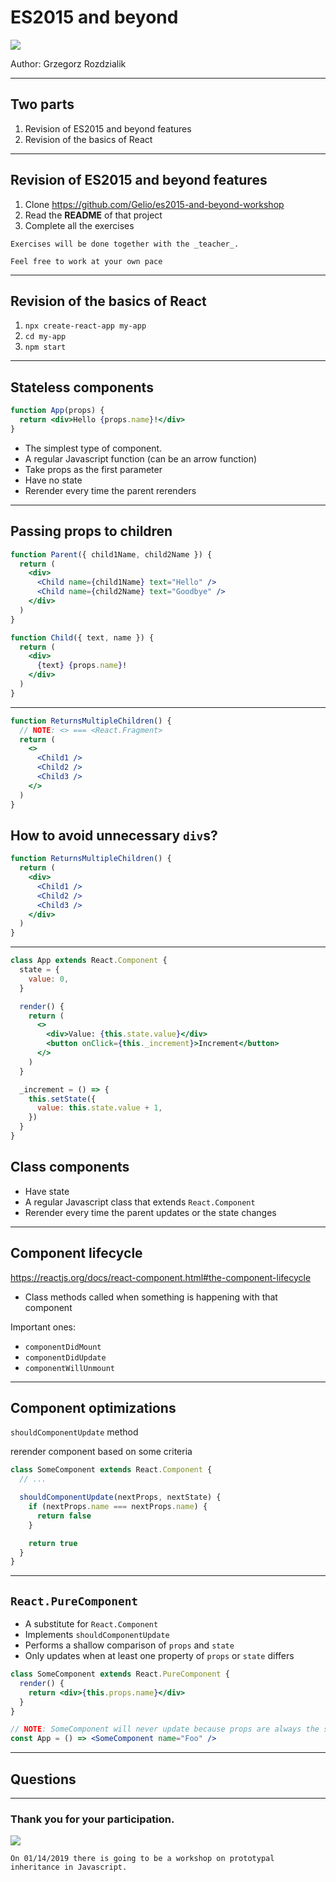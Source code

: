 

<Head>
  <title>ES2015 and beyond</title>
</Head>

# ES2015 and beyond

<ImageWithLabel label="Jak żyć na froncie?">
  <img src="./static/logo-jak-zyc-na-froncie.png" />
</ImageWithLabel>

Author: Grzegorz Rozdzialik

---

## Two parts

1. Revision of ES2015 and beyond features
2. Revision of the basics of React

---

## Revision of ES2015 and beyond features

1. Clone
   https://github.com/Gelio/es2015-and-beyond-workshop
2. Read the **README** of that project
3. Complete all the exercises

```notes
Exercises will be done together with the _teacher_.

Feel free to work at your own pace
```

---

## Revision of the basics of React

1. `npx create-react-app my-app`
2. `cd my-app`
3. `npm start`

---

## Stateless components

```jsx
function App(props) {
  return <div>Hello {props.name}!</div>
}
```

- The simplest type of component.
- A regular Javascript function (can be an arrow function)
- Take props as the first parameter
- Have no state
- Rerender every time the parent rerenders

---

## Passing props to children

```jsx
function Parent({ child1Name, child2Name }) {
  return (
    <div>
      <Child name={child1Name} text="Hello" />
      <Child name={child2Name} text="Goodbye" />
    </div>
  )
}

function Child({ text, name }) {
  return (
    <div>
      {text} {props.name}!
    </div>
  )
}
```

---


```jsx
function ReturnsMultipleChildren() {
  // NOTE: <> === <React.Fragment>
  return (
    <>
      <Child1 />
      <Child2 />
      <Child3 />
    </>
  )
}
```

## How to avoid unnecessary `div`s?

```jsx
function ReturnsMultipleChildren() {
  return (
    <div>
      <Child1 />
      <Child2 />
      <Child3 />
    </div>
  )
}
```

---


```jsx
class App extends React.Component {
  state = {
    value: 0,
  }

  render() {
    return (
      <>
        <div>Value: {this.state.value}</div>
        <button onClick={this._increment}>Increment</button>
      </>
    )
  }

  _increment = () => {
    this.setState({
      value: this.state.value + 1,
    })
  }
}
```

## Class components

- Have state
- A regular Javascript class that extends `React.Component`
- Rerender every time the parent updates or the state changes

---

## Component lifecycle

https://reactjs.org/docs/react-component.html#the-component-lifecycle

- Class methods called when something is happening with that component

Important ones:

- `componentDidMount`
- `componentDidUpdate`
- `componentWillUnmount`

---

## Component optimizations

`shouldComponentUpdate` method

rerender component based on some criteria

```jsx
class SomeComponent extends React.Component {
  // ...

  shouldComponentUpdate(nextProps, nextState) {
    if (nextProps.name === nextProps.name) {
      return false
    }

    return true
  }
}
```

---

## `React.PureComponent`

- A substitute for `React.Component`
- Implements `shouldComponentUpdate`
- Performs a shallow comparison of `props` and `state`
- Only updates when at least one property of `props` or `state` differs

```jsx
class SomeComponent extends React.PureComponent {
  render() {
    return <div>{this.props.name}</div>
  }
}

// NOTE: SomeComponent will never update because props are always the same
const App = () => <SomeComponent name="Foo" />
```

---

## Questions

---

### Thank you for your participation.

<ImageWithLabel label="Jak żyć na froncie?">
  <img src="./static/logo-jak-zyc-na-froncie.png" />
</ImageWithLabel>

```notes
On 01/14/2019 there is going to be a workshop on prototypal inheritance in Javascript.
```

